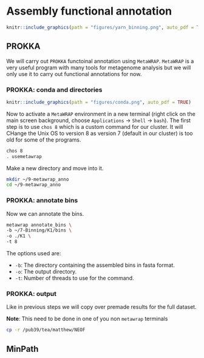 # Assembly functional annotation
```r
knitr::include_graphics(path = "figures/yarn_binning.png", auto_pdf = TRUE)
``` 

## PROKKA

We will carry out `PROKKA` functoinal annotation using `MetaWRAP`. `MetaWRAP` is a very useful program with many tools for metagenome analysis but we will only use it to carry out functional annotations for now.

### PROKKA: conda and directories
```r
knitr::include_graphics(path = "figures/conda.png", auto_pdf = TRUE)
```

Now to activate a `MetaWRAP` environment in a new terminal (right click on the main screen background, choose `Applications` -> `Shell` -> `bash`). The first step is to use `chos 8` which is a custom command for our cluster. It will CHange the Unix OS to version 8 as version 7 (default in our cluster) is too old for some of the programs.

```bash
chos 8
. usemetawrap
```

Make a new directory and move into it.

```bash
mkdir ~/9-metawrap_anno
cd ~/9-metawrap_anno
```

### PROKKA: annotate bins

Now we can annotate the bins.

```bash
metawrap annotate_bins \
-b ~/7-Binning/K1/bins \
-o ./K1 \
-t 8
```

The options used are:

- `-b`: The directory containing the assembled bins in fasta format.
- `-o`: The output directory.
- `-t`: Number of threads to use for the command.

### PROKKA: output

Like in previous steps we will copy over premade results for the full dataset.

__Note__: This need to be done in one of you non `metawrap` terminals

```bash
cp -r /pub39/tea/matthew/NEOF
```


## MinPath






